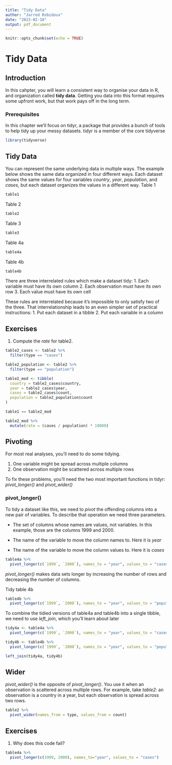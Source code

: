 ```yaml
---
title: "Tidy Data"
author: "Jarred Robidoux"
date: "2023-02-18"
output: pdf_document
---
```


```r
knitr::opts_chunk$set(echo = TRUE)
```

# __Tidy Data__

## __Introduction__
In this cahpter, you will learn a consistent way to organise your data in R, and organization called **tidy data**. Getting you data into this format requires some upfront work, but that work pays off in the long term. 


### __Prerequisites__
In this chapter we'll focus on tidyr, a package that provides a bunch of tools to help tidy up your messy datasets. tidyr is a member of the core tidyverse
```r
library(tidyverse)
```

## __Tidy Data__
You can represent the same underlying data in multiple ways. The example below shows the same data organized in four different ways. Each dataset shows the same values for four variables *country*, *year*, *population*, and *cases*, but each dataset organizes the values in a different way. 
Table 1
```r
table1
```

Table 2
```r
table2
```

Table 3
```r
table3
```
Table 4a 
```r
table4a
```
Table 4b
```r
table4b
```

There are three interrelated rules which make a dataset tidy:
1. Each variable must have its own column
2. Each observation must have its own row
3. Each value must have its own cell

These rules are interrelated because it's impossible to only satisfy two of the three. That interrelationship leads to an even simpler set of practical instructions:
1. Put each dataset in a tibble
2. Put each variable in a column

## __Exercises__
1. Compute the *rate* for table2. 
```r
table2_cases <- table2 %>%
  filter(type == "cases")

table2_population <- table2 %>%
  filter(type == "population")

table2_mod <- tibble(
  country = table2_cases$country,
  year = table2_cases$year,
  cases = table2_cases$count,
  population = table2_population$count
)

table1 == table2_mod

table2_mod %>%
  mutate(rate = (cases / population) * 10000)
```

## __Pivoting__
For most real analyses, you'll need to do some tidying. 

1. One variable might be spread across multiple columns
2. One observation might be scattered across multiple rows

To fix these problems, you'll need the two most important functions in tidyr: *pivot_longer()* and *pivot_wider()*

### __pivot_longer()__
To tidy a dataset like this, we need to *pivot* the offending columns into a new pair of variables. To describe that operation we need three parameters. 

- The set of columns whose names are values, not variables. In this example, those are the columns 1999 and 2000. 

- The name of the variable to move the column names to. Here it is *year*

- The name of the variable to move the column values to. Here it is *cases*

```r
table4a %>%
  pivot_longer(c(`1999`, `2000`), names_to = "year", values_to = "cases")
```

*pivot_longer()* makes data sets longer by increasing the number of rows and decreasing the number of columns. 

Tidy table 4b
```r
table4b %>%
  pivot_longer(c(`1999`, `2000`), names_to = "year", values_to = "population")
```
To combine the tidied versions of table4a and table4b into a single tibble, we need to use *left_join*, which you'll learn about later
```r
tidy4a <- table4a %>%
  pivot_longer(c(`1999`, `2000`), names_to = "year", values_to = "cases")

tidy4b <- table4b %>%
  pivot_longer(c(`1999`, `2000`), names_to = "year", values_to = "population")

left_join(tidy4a, tidy4b)
```

## __Wider__
*pivot_wider()* is the opposite of *pivot_longer()*. You use it when an observation is scattered across multiple rows. For example, take *table2*: an observation is a country in a year, but each observation is spread across two rows.
```r
table2 %>%
  pivot_wider(names_from = type, values_from = count)
```

## __Exercises__
1. Why does this code fail? 
```r
table4a %>%
  pivot_longer(c(1999, 2000), names_to="year", values_to = "cases")
```

